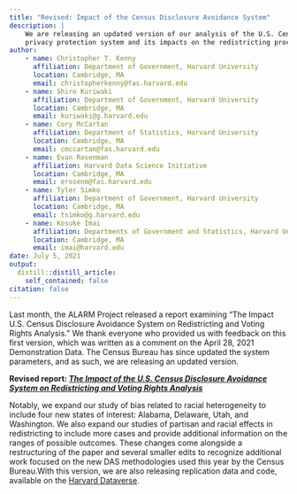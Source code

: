 ```yaml
---
title: "Revised: Impact of the Census Disclosure Avoidance System"
description: |
    We are releasing an updated version of our analysis of the U.S. Census'
    privacy protection system and its impacts on the redistricting process.
author:
    - name: Christopher T. Kenny
      affiliation: Department of Government, Harvard University
      location: Cambridge, MA
      email: christopherkenny@fas.harvard.edu
    - name: Shiro Kuriwaki
      affiliation: Department of Government, Harvard University
      location: Cambridge, MA
      email: kuriwaki@g.harvard.edu
    - name: Cory McCartan
      affiliation: Department of Statistics, Harvard University
      location: Cambridge, MA
      email: cmccartan@fas.harvard.edu
    - name: Evan Rosenman
      affiliation: Harvard Data Science Initiative
      location: Cambridge, MA
      email: erosenm@fas.harvard.edu
    - name: Tyler Simko
      affiliation: Department of Government, Harvard University
      location: Cambridge, MA
      email: tsimko@g.harvard.edu
    - name: Kosuke Imai
      affiliation: Departments of Government and Statistics, Harvard University
      location: Cambridge, MA
      email: imai@harvard.edu
date: July 5, 2021
output:
  distill::distill_article:
    self_contained: false
citation: false
---
```


Last month, the ALARM Project released a report examining "The Impact U.S.
Census Disclosure Avoidance System on Redistricting and Voting Rights Analysis."
We thank everyone who provided us with feedback on this first version, which was
written as a comment on the April 28, 2021 Demonstration Data. The Census Bureau
has since updated the system parameters, and as such, we are releasing an
updated version.

**Revised report: [*The Impact of the U.S. Census Disclosure Avoidance System on
Redistricting and Voting Rights
Analysis*](https://arxiv.org/pdf/2105.14197.pdf)**

Notably, we expand our study of bias related to racial heterogeneity to include
four new states of interest: Alabama, Delaware, Utah, and Washington. We also
expand our studies of partisan and racial effects in redistricting to include
more cases and provide additional information on the ranges of possible
outcomes. These changes come alongside a restructuring of the paper and several
smaller edits to recognize additional work focused on the new DAS methodologies
used this year by the Census Bureau.With this version, we are also releasing
replication data and code, available on the [Harvard
Dataverse](https://dataverse.harvard.edu/dataset.xhtml?persistentId=doi:10.7910/DVN/TNNSXG).

